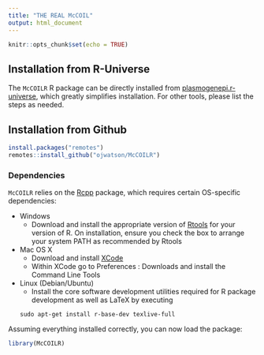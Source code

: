 ```yaml
---
title: "THE REAL McCOIL"
output: html_document
---
```


```r
knitr::opts_chunk$set(echo = TRUE)
```

## Installation from R-Universe
The `McCOILR` R package can be directly installed from [plasmogenepi.r-universe](https://plasmogenepi.r-universe.dev/builds), which greatly simplifies installation. For other tools, please list the steps as needed.


## Installation from Github 
```r
install.packages("remotes")
remotes::install_github("ojwatson/McCOILR")
```

### Dependencies
`McCOILR` relies on the [Rcpp](https://cran.r-project.org/web/packages/Rcpp/index.html) package, which requires certain OS-specific dependencies: 

* Windows
    - Download and install the appropriate version of [Rtools](https://cran.rstudio.com/bin/windows/Rtools/) for your version of R. On installation, ensure you check the box to arrange your system PATH as recommended by Rtools
* Mac OS X
    - Download and install [XCode](http://itunes.apple.com/us/app/xcode/id497799835?mt=12)
    - Within XCode go to Preferences : Downloads and install the Command Line Tools
* Linux (Debian/Ubuntu)
    - Install the core software development utilities required for R package development as well as LaTeX by executing
    ```
    sudo apt-get install r-base-dev texlive-full
    ```

Assuming everything installed correctly, you can now load the package:

```r
library(McCOILR)
```
